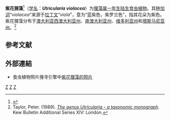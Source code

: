 {{noteTA
|G1=Carnivorous Plant
}}
{{Speciesbox 
| taxon = Utricularia violacea
| authority = [[R._Br.|R. Br.]] 1810
|synonyms = *''Utricularia perminuta''<br /><small>F.Muell. 1868</small>
}}

'''紫花狸藻'''<ref name=FloraBase>{{FloraBase|name=''Utricularia violacea''|id=7157}}</ref>（[[学名|学名]]：'''''Utricularia violacea'''''）为[[狸藻属|狸藻属]][[一年生植物|一年生]][[陆生植物|陆生]][[食虫植物|食虫植物]]。其[[种加词|种加词]]“''violacea''”来源于[[拉丁文|拉丁文]]“''viola''”，意为“蓝紫色，紫罗兰色”，指其花朵为紫色。紫花狸藻分布于[[澳大利亚|澳大利亚]][[西澳大利亚州|西澳大利亚州]]、[[南澳大利亚州|南澳大利亚州]]、[[维多利亚州|维多利亚州]]和[[塔斯马尼亚州|塔斯马尼亚州]]。<ref name="Taylor 1989">Taylor, Peter. (1989). ''[[狸藻属——分类学专著|The genus Utricularia - a taxonomic monograph]]''. Kew Bulletin Additional Series XIV: London.</ref>

== 参考文献 ==
{{Reflist|2}}

== 外部連結 ==
{{refbegin|2}}
* 食虫植物照片搜寻引擎中[http://www.cpphotofinder.com/utricularia-violacea-769.html 紫花狸藻的照片] {{Wayback|url=http://www.cpphotofinder.com/utricularia-violacea-769.html |date=20210119083021 }}
{{Commons-inline|Utricularia violacea|紫花狸藻}}
{{wikispecies-inline|Utricularia violacea|紫花狸藻}}
{{refend}}

{{Utricularia}}
{{Taxonbar|from=Q7903227}}

[[Category:澳大利亚食虫植物|Z]]
[[Category:狸藻屬|Z]]
[[Category:多歧聚伞狸藻组|Z]]


{{狸藻属小作品}}